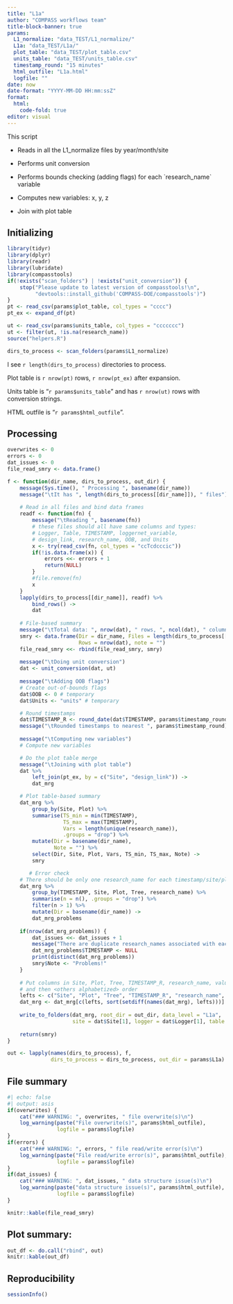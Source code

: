 ```yaml
---
title: "L1a"
author: "COMPASS workflows team"
title-block-banner: true
params:
  L1_normalize: "data_TEST/L1_normalize/"
  L1a: "data_TEST/L1a/"
  plot_table: "data_TEST/plot_table.csv"
  units_table: "data_TEST/units_table.csv"
  timestamp_round: "15 minutes"
  html_outfile: "L1a.html"
  logfile: ""
date: now
date-format: "YYYY-MM-DD HH:mm:ssZ"
format: 
  html:
    code-fold: true
editor: visual
---
```


This script

-   Reads in all the L1_normalize files by year/month/site

-   Performs unit conversion

-   Performs bounds checking (adding flags) for each \`research_name\` variable

-   Computes new variables: x, y, z

-   Join with plot table

## Initializing

```r
library(tidyr)
library(dplyr)
library(readr)
library(lubridate)
library(compasstools)
if(!exists("scan_folders") | !exists("unit_conversion")) {
    stop("Please update to latest version of compasstools!\n",
         "devtools::install_github('COMPASS-DOE/compasstools')")
}
pt <- read_csv(params$plot_table, col_types = "cccc")
pt_ex <- expand_df(pt)

ut <- read_csv(params$units_table, col_types = "ccccccc")
ut <- filter(ut, !is.na(research_name))
source("helpers.R")

dirs_to_process <- scan_folders(params$L1_normalize)
```

I see `r length(dirs_to_process)` directories to process.

Plot table is `r nrow(pt)` rows, `r nrow(pt_ex)` after expansion.

Units table is "`r params$units_table`" and has `r nrow(ut)` rows with conversion strings.

HTML outfile is "`r params$html_outfile`".

## Processing

```r
overwrites <- 0
errors <- 0
dat_issues <- 0
file_read_smry <- data.frame()

f <- function(dir_name, dirs_to_process, out_dir) {
    message(Sys.time(), " Processing ", basename(dir_name))
    message("\tIt has ", length(dirs_to_process[[dir_name]]), " files")
    
    # Read in all files and bind data frames
    readf <- function(fn) {
        message("\tReading ", basename(fn))
        # these files should all have same columns and types:
        # Logger, Table, TIMESTAMP, loggernet_variable, 
        # design_link, research_name, OOB, and Units
        x <- try(read_csv(fn, col_types = "ccTcdcccic"))
        if(!is.data.frame(x)) {
            errors <<- errors + 1
            return(NULL)
        }
        #file.remove(fn)
        x
    }
    lapply(dirs_to_process[[dir_name]], readf) %>% 
        bind_rows() ->
        dat
    
    # File-based summary
    message("\tTotal data: ", nrow(dat), " rows, ", ncol(dat), " columns")
    smry <- data.frame(Dir = dir_name, Files = length(dirs_to_process[[dir_name]]), 
                       Rows = nrow(dat), note = "")
    file_read_smry <<- rbind(file_read_smry, smry)
    
    message("\tDoing unit conversion")
    dat <- unit_conversion(dat, ut)
    
    message("\tAdding OOB flags")
    # Create out-of-bounds flags
    dat$OOB <- 0 # temporary
    dat$Units <- "units" # temporary

    # Round timestamps
    dat$TIMESTAMP_R <- round_date(dat$TIMESTAMP, params$timestamp_round)
    message("\tRounded timestamps to nearest ", params$timestamp_round)
    
    message("\tComputing new variables")
    # Compute new variables

    # Do the plot table merge
    message("\tJoining with plot table")
    dat %>% 
        left_join(pt_ex, by = c("Site", "design_link")) ->
        dat_mrg

    # Plot table-based summary
    dat_mrg %>% 
        group_by(Site, Plot) %>% 
        summarise(TS_min = min(TIMESTAMP), 
                  TS_max = max(TIMESTAMP), 
                  Vars = length(unique(research_name)),
                  .groups = "drop") %>% 
        mutate(Dir = basename(dir_name), 
               Note = "") %>%
        select(Dir, Site, Plot, Vars, TS_min, TS_max, Note) ->
        smry

       # Error check
    # There should be only one research_name for each timestamp/site/plot/tree
    dat_mrg %>% 
        group_by(TIMESTAMP, Site, Plot, Tree, research_name) %>% 
        summarise(n = n(), .groups = "drop") %>% 
        filter(n > 1) %>% 
        mutate(Dir = basename(dir_name)) ->
        dat_mrg_problems
    
    if(nrow(dat_mrg_problems)) {
        dat_issues <<- dat_issues + 1
        message("There are duplicate research_names associated with each site/plot/tree")
        dat_mrg_problems$TIMESTAMP <- NULL
        print(distinct(dat_mrg_problems))
        smry$Note <- "Problems!"
    }
    
    # Put columns in Site, Plot, Tree, TIMESTAMP_R, research_name, value,
    # and then <others alphabetized> order
    lefts <- c("Site", "Plot", "Tree", "TIMESTAMP_R", "research_name", "value")
    dat_mrg <- dat_mrg[c(lefts, sort(setdiff(names(dat_mrg), lefts)))]
    
    write_to_folders(dat_mrg, root_dir = out_dir, data_level = "L1a",
                     site = dat$Site[1], logger = dat$Logger[1], table = "")
    
    return(smry)
}

out <- lapply(names(dirs_to_process), f, 
              dirs_to_process = dirs_to_process, out_dir = params$L1a)
```

## File summary

```r
#| echo: false
#| output: asis
if(overwrites) {
    cat("### WARNING: ", overwrites, " file overwrite(s)\n")
    log_warning(paste("File overwrite(s)", params$html_outfile), 
                logfile = params$logfile)
}
if(errors) {
    cat("### WARNING: ", errors, " file read/write error(s)\n")
    log_warning(paste("File read/write error(s)", params$html_outfile), 
                logfile = params$logfile)
}
if(dat_issues) {
    cat("### WARNING: ", dat_issues, " data structure issue(s)\n")
    log_warning(paste("data structure issue(s)", params$html_outfile), 
                logfile = params$logfile)
}
```

```r
knitr::kable(file_read_smry)
```

## Plot summary:

```r
out_df <- do.call("rbind", out)
knitr::kable(out_df)
```

## Reproducibility

```r
sessionInfo()
```

